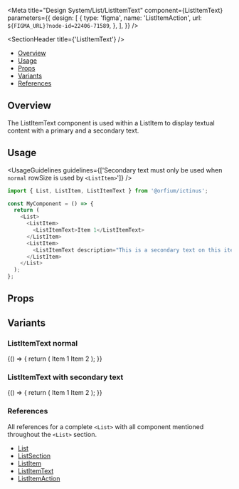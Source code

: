 
<Meta
  title="Design System/List/ListItemText"
  component={ListItemText}
  parameters={{
    design: [
      {
        type: 'figma',
        name: 'ListItemAction',
        url: `${FIGMA_URL}?node-id=22406-71589`,
      },
    ],
  }}
/>

<SectionHeader title={'ListItemText'} />

- [Overview](#overview)
- [Usage](#usage)
- [Props](#props)
- [Variants](#variants)
- [References](#references)

## Overview

The ListItemText component is used within a ListItem to display textual content with a primary and a secondary text.

## Usage

<UsageGuidelines
  guidelines={['Secondary text must only be used when `normal` rowSize is used by `<ListItem>`']}
/>

```js
import { List, ListItem, ListItemText } from '@orfium/ictinus';

const MyComponent = () => {
  return (
    <List>
      <ListItem>
        <ListItemText>Item 1</ListItemText>
      </ListItem>
      <ListItem>
        <ListItemText description="This is a secondary text on this item">Item 2</ListItemText>
      </ListItem>
    </List>
  );
};
```

## Props

<Props of={ListItemText} />

## Variants

### ListItemText normal

<Preview>
  <Story name="ListItemText normal">
    <Stack>
      <Function>
        {() => {
          return (
            <List label={'ListItem'}>
              <ListItem>
                <ListItemText>Item 1</ListItemText>
              </ListItem>
              <ListItem>
                <ListItemText>Item 2</ListItemText>
              </ListItem>
            </List>
          );
        }}
      </Function>
    </Stack>
  </Story>
</Preview>

### ListItemText with secondary text

<Preview>
  <Story name="ListItemText with secondary text">
    <Stack>
      <Function>
        {() => {
          return (
            <List label={'ListItem with secondary text'}>
              <ListItem>
                <ListItemText description={'This is a secondary text on this item'}>
                  Item 1
                </ListItemText>
              </ListItem>
              <ListItem>
                <ListItemText description={'This is a secondary text on this item'}>
                  Item 2
                </ListItemText>
              </ListItem>
            </List>
          );
        }}
      </Function>
    </Stack>
  </Story>
</Preview>

### References

All references for a complete `<List>` with all component mentioned throughout the `<List>` section.

- [List](?path=/docs/design-system-list-list--list)
- [ListSection](?path=/docs/design-system-list-listsection--normal-list-section)
- [ListItem](?path=/docs/design-system-list-listitem--list-item-compilations)
- [ListItemText](?path=/docs/design-system-list-listitemtext--list-item-text-normal)
- [ListItemAction](?path=/docs/design-system-list-listitemaction--page)
